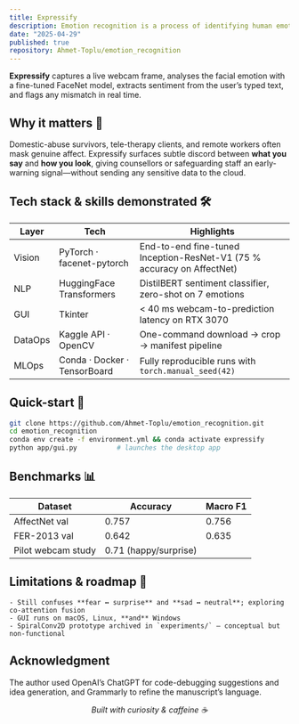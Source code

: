 ```yaml
---
title: Expressify
description: Emotion recognition is a process of identifying human emotions from facial expressions. This project leverages FaceNet and a custom classifier to accurately classify emotions from images.
date: "2025-04-29"
published: true
repository: Ahmet-Toplu/emotion_recognition
---
```


**Expressify** captures a live webcam frame, analyses the facial emotion with a fine-tuned FaceNet model, extracts sentiment from the user’s typed text, and flags any mismatch in real time.  

## Why it matters 🚩

Domestic-abuse survivors, tele-therapy clients, and remote workers often mask genuine affect. Expressify surfaces subtle discord between **what you say** and **how you look**, giving counsellors or safeguarding staff an early-warning signal—without sending any sensitive data to the cloud.

## Tech stack & skills demonstrated 🛠️

| Layer | Tech | Highlights |
|-------|------|------------|
| Vision | PyTorch · facenet-pytorch | End-to-end fine-tuned Inception-ResNet-V1 (75 % accuracy on AffectNet) |
| NLP | HuggingFace Transformers | DistilBERT sentiment classifier, zero-shot on 7 emotions |
| GUI | Tkinter | &lt; 40 ms webcam-to-prediction latency on RTX 3070 |
| DataOps | Kaggle API · OpenCV | One-command download → crop → manifest pipeline |
| MLOps | Conda · Docker · TensorBoard | Fully reproducible runs with `torch.manual_seed(42)` |

## Quick-start 🚀

```bash
git clone https://github.com/Ahmet-Toplu/emotion_recognition.git
cd emotion_recognition
conda env create -f environment.yml && conda activate expressify
python app/gui.py          # launches the desktop app
```

## Benchmarks 📊
|Dataset | Accuracy | Macro F1 |
|--------|----------|----------|
| AffectNet val | 0.757 | 0.756 |
| FER-2013 val | 0.642 | 0.635 |
| Pilot webcam study | 0.71 (happy/surprise) |

## Limitations & roadmap 🔭
	- Still confuses **fear ↔ surprise** and **sad ↔ neutral**; exploring co-attention fusion  
    - GUI runs on macOS, Linux, **and** Windows  
    - SpiralConv2D prototype archived in `experiments/` — conceptual but non-functional


## Acknowledgment
The author used OpenAI’s ChatGPT for code-debugging suggestions and idea generation, and Grammarly to refine the manuscript’s language.

<p align="center"><i>Built with curiosity &amp; caffeine ☕</i></p>
